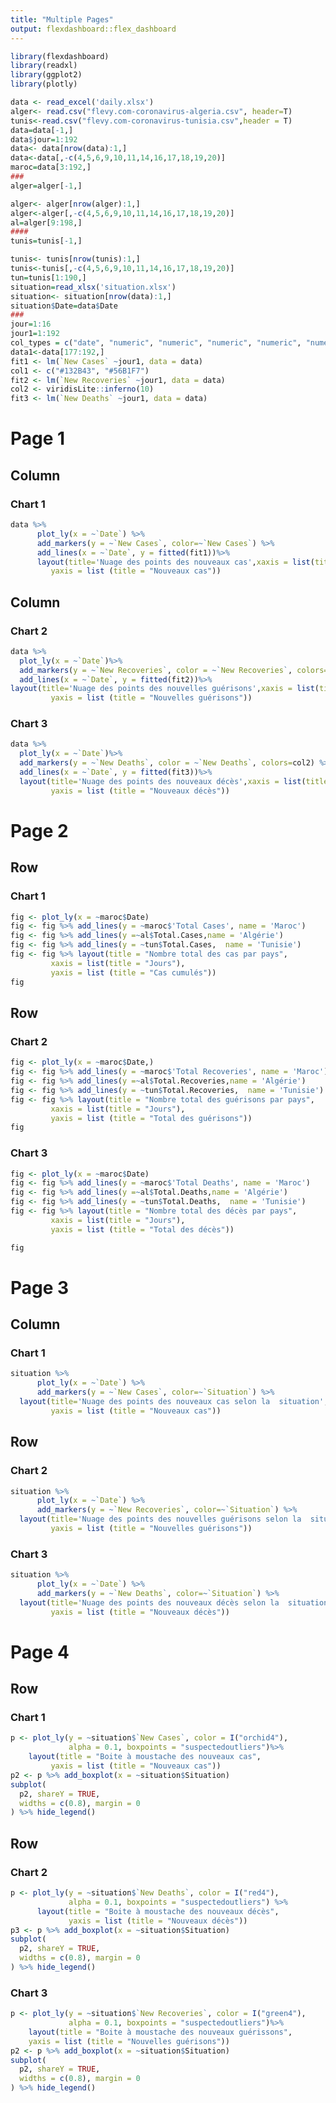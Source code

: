 ---
title: "Multiple Pages"
output: flexdashboard::flex_dashboard
---

```{r setup, include=FALSE}
library(flexdashboard)
library(readxl)
library(ggplot2)
library(plotly)

data <- read_excel('daily.xlsx')
alger<- read.csv("flevy.com-coronavirus-algeria.csv", header=T)
tunis<-read.csv("flevy.com-coronavirus-tunisia.csv",header = T)
data=data[-1,]
data$jour=1:192
data<- data[nrow(data):1,]
data<-data[,-c(4,5,6,9,10,11,14,16,17,18,19,20)]
maroc=data[3:192,]
###
alger=alger[-1,]

alger<- alger[nrow(alger):1,]
alger<-alger[,-c(4,5,6,9,10,11,14,16,17,18,19,20)]
al=alger[9:198,]
####
tunis=tunis[-1,]

tunis<- tunis[nrow(tunis):1,]
tunis<-tunis[,-c(4,5,6,9,10,11,14,16,17,18,19,20)]
tun=tunis[1:190,]
situation=read_xlsx('situation.xlsx')
situation<- situation[nrow(data):1,]
situation$Date=data$Date
###
jour=1:16
jour1=1:192
col_types = c("date", "numeric", "numeric", "numeric", "numeric", "numeric", "numeric", "numeric", "numeric", "numeric", "numeric", "numeric", "numeric", "numeric", "numeric", "numeric", "numeric", "numeric", "numeric", "numeric")
data1<-data[177:192,]
fit1 <- lm(`New Cases` ~jour1, data = data)
col1 <- c("#132B43", "#56B1F7")
fit2 <- lm(`New Recoveries` ~jour1, data = data)
col2 <- viridisLite::inferno(10)
fit3 <- lm(`New Deaths` ~jour1, data = data)

```


Page 1
=====================================  
   
Column {data-width=600}
-------------------------------------
   
### Chart 1
   
```{r}
data %>%
      plot_ly(x = ~`Date`) %>%
      add_markers(y = ~`New Cases`, color=~`New Cases`) %>%
      add_lines(x = ~`Date`, y = fitted(fit1))%>%
      layout(title='Nuage des points des nouveaux cas',xaxis = list(title = "Jours"),
         yaxis = list (title = "Nouveaux cas"))


```
   
Column {data-width=400}
-------------------------------------
   
### Chart 2

```{r}
data %>%
  plot_ly(x = ~`Date`)%>%
  add_markers(y = ~`New Recoveries`, color = ~`New Recoveries`, colors=col1) %>%
  add_lines(x = ~`Date`, y = fitted(fit2))%>%
layout(title='Nuage des points des nouvelles guérisons',xaxis = list(title = "Jours"),
         yaxis = list (title = "Nouvelles guérisons"))

```  
 
### Chart 3
   
```{r}
data %>%
  plot_ly(x = ~`Date`)%>%
  add_markers(y = ~`New Deaths`, color = ~`New Deaths`, colors=col2) %>%
  add_lines(x = ~`Date`, y = fitted(fit3))%>%
  layout(title='Nuage des points des nouveaux décès',xaxis = list(title = "Jours"),
         yaxis = list (title = "Nouveaux décès"))
```

Page 2 {data-orientation=rows}
=====================================    
   
Row {data-height=600}
-------------------------------------

### Chart 1


```{r}
fig <- plot_ly(x = ~maroc$Date)
fig <- fig %>% add_lines(y = ~maroc$'Total Cases', name = 'Maroc')
fig <- fig %>% add_lines(y =~al$Total.Cases,name = 'Algérie')
fig <- fig %>% add_lines(y = ~tun$Total.Cases,  name = 'Tunisie')
fig <- fig %>% layout(title = "Nombre total des cas par pays",
         xaxis = list(title = "Jours"),
         yaxis = list (title = "Cas cumulés"))
fig

```

Row {data-height=400}
-------------------------------------
   
### Chart 2

```{r}
fig <- plot_ly(x = ~maroc$Date,)
fig <- fig %>% add_lines(y = ~maroc$'Total Recoveries', name = 'Maroc')
fig <- fig %>% add_lines(y =~al$Total.Recoveries,name = 'Algérie')
fig <- fig %>% add_lines(y = ~tun$Total.Recoveries,  name = 'Tunisie')
fig <- fig %>% layout(title = "Nombre total des guérisons par pays",
         xaxis = list(title = "Jours"),
         yaxis = list (title = "Total des guérisons"))
fig
```  
   
### Chart 3

```{r}
fig <- plot_ly(x = ~maroc$Date)
fig <- fig %>% add_lines(y = ~maroc$'Total Deaths', name = 'Maroc')
fig <- fig %>% add_lines(y =~al$Total.Deaths,name = 'Algérie')
fig <- fig %>% add_lines(y = ~tun$Total.Deaths,  name = 'Tunisie')
fig <- fig %>% layout(title = "Nombre total des décès par pays",
         xaxis = list(title = "Jours"),
         yaxis = list (title = "Total des décès"))

fig
```

Page 3
=====================================  
   
Column {data-width=600}
-------------------------------------
   
### Chart 1
   
```{r}
situation %>%
      plot_ly(x = ~`Date`) %>%
      add_markers(y = ~`New Cases`, color=~`Situation`) %>%
  layout(title='Nuage des points des nouveaux cas selon la  situation',xaxis = list(title = "Jours"),
         yaxis = list (title = "Nouveaux cas"))


```

Row {data-height=400}
-------------------------------------
   
### Chart 2

```{r}
situation %>%
      plot_ly(x = ~`Date`) %>%
      add_markers(y = ~`New Recoveries`, color=~`Situation`) %>%
  layout(title='Nuage des points des nouvelles guérisons selon la  situation',xaxis = list(title = "Jours"),
         yaxis = list (title = "Nouvelles guérisons"))

```

### Chart 3

```{r}
situation %>%
      plot_ly(x = ~`Date`) %>%
      add_markers(y = ~`New Deaths`, color=~`Situation`) %>%
  layout(title='Nuage des points des nouveaux décès selon la  situation',xaxis = list(title = "Jours"),
         yaxis = list (title = "Nouveaux décès"))

```

Page 4 {data-orientation=rows}
=====================================    
   
Row {data-height=600}
-------------------------------------

### Chart 1

```{r}
p <- plot_ly(y = ~situation$`New Cases`, color = I("orchid4"),
             alpha = 0.1, boxpoints = "suspectedoutliers")%>%
    layout(title = "Boite à moustache des nouveaux cas",
         yaxis = list (title = "Nouveaux cas"))
p2 <- p %>% add_boxplot(x = ~situation$Situation)
subplot(
  p2, shareY = TRUE,
  widths = c(0.8), margin = 0
) %>% hide_legend()

```

Row {data-height=400}
-------------------------------------
   
### Chart 2

```{r}
p <- plot_ly(y = ~situation$`New Deaths`, color = I("red4"),
             alpha = 0.1, boxpoints = "suspectedoutliers") %>%
      layout(title = "Boite à moustache des nouveaux décès",
             yaxis = list (title = "Nouveaux décès"))
p3 <- p %>% add_boxplot(x = ~situation$Situation)
subplot(
  p2, shareY = TRUE,
  widths = c(0.8), margin = 0
) %>% hide_legend()

```  
   
### Chart 3

```{r}
p <- plot_ly(y = ~situation$`New Recoveries`, color = I("green4"),
             alpha = 0.1, boxpoints = "suspectedoutliers")%>%
    layout(title = "Boite à moustache des nouveaux guérissons",
    yaxis = list (title = "Nouvelles guérisons"))
p2 <- p %>% add_boxplot(x = ~situation$Situation)
subplot(
  p2, shareY = TRUE,
  widths = c(0.8), margin = 0
) %>% hide_legend()

```
